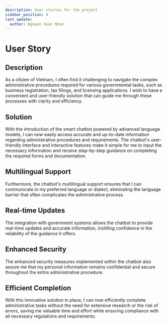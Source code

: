 ```yaml
---
description: User stories for the project
sidebar_position: 4
last_update:
  author: Nguyen Xuan Nhan
---
```


# User Story

<p align="justify">

## Description

As a citizen of Vietnam, I often find it challenging to navigate the complex administrative procedures required for various governmental tasks, such as business registration, tax filings, and licensing applications. I wish to have a convenient and user-friendly solution that can guide me through these processes with clarity and efficiency.

## Solution

With the introduction of the smart chatbot powered by advanced language models, I can now easily access accurate and up-to-date information regarding administrative procedures and requirements. The chatbot's user-friendly interface and interactive features make it simple for me to input the necessary information and receive step-by-step guidance on completing the required forms and documentation.

## Multilingual Support

Furthermore, the chatbot's multilingual support ensures that I can communicate in my preferred language or dialect, eliminating the language barrier that often complicates the administrative process.

## Real-time Updates

The integration with government systems allows the chatbot to provide real-time updates and accurate information, instilling confidence in the reliability of the guidance it offers.

## Enhanced Security

The enhanced security measures implemented within the chatbot also assure me that my personal information remains confidential and secure throughout the entire administrative procedure.

## Efficient Completion

With this innovative solution in place, I can now efficiently complete administrative tasks without the need for extensive research or the risk of errors, saving me valuable time and effort while ensuring compliance with all necessary regulations and requirements.

</p>
